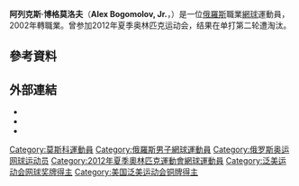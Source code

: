{{expand|time=2011-02-09}}
{{Infobox 网球
|姓名=Alex Bogomolov, Jr.
|照片=BogomolovINDIANWELLS.jpeg
|国籍={{RUS}}
|生年=1983年
|生日=4月23日
|出生地=[[俄羅斯|俄羅斯]]，[[莫斯科|莫斯科]]
|居住地=[[美國|美國]]，[[邁阿密|邁阿密]]
|身高=178
|体重=77
|持拍手=右
|反拍=
|转职业年=2002年
|球拍=
|球衣=
|球鞋=
|单打最高排名=33（2011年10月31日）
|双打最高排名=62（2012年4月16日）
|现单打排名=87
|现双打排名=467
|单打冠军头衔=0
|双打冠军头衔=1
|职业战绩=
|奖金=1,946,779[[美元|美元]]
|澳网最好成绩=第二輪（2006,2012）
|法网最好成绩=第一輪（2004,2011-2012）
|温网最好成绩=第三輪（2011）
|美网最好成绩=第三輪（2011）
|大满贯个数=
|奥运会最好成绩=
}}

'''阿列克斯·博格莫洛夫'''（'''Alex Bogomolov, Jr.'''，{{bd|1983年|4月23日}}）是一位[[俄羅斯|俄羅斯]]職業[[網球|網球]]運動員，2002年轉職業。曾参加2012年夏季奥林匹克运动会，结果在单打第二轮遭淘汰。

== 參考資料 ==
{{reflist}}

== 外部連結 ==
* {{ATP|id=B842}}
* {{ITF Profile|id=30019603}}
* {{DavisCupplayerlink|id=30019603}}

{{Russia-sport-bio-stub}}
{{网球人物小作品}}

{{DEFAULTSORT:Bogomolov Jr., Alex}}
[[Category:莫斯科運動員|Category:莫斯科運動員]]
[[Category:俄羅斯男子網球運動員|Category:俄羅斯男子網球運動員]]
[[Category:俄罗斯奥运网球运动员|Category:俄罗斯奥运网球运动员]]
[[Category:2012年夏季奧林匹克運動會網球運動員|Category:2012年夏季奧林匹克運動會網球運動員]]
[[Category:泛美运动会网球奖牌得主|Category:泛美运动会网球奖牌得主]]
[[Category:美国泛美运动会铜牌得主|Category:美国泛美运动会铜牌得主]]